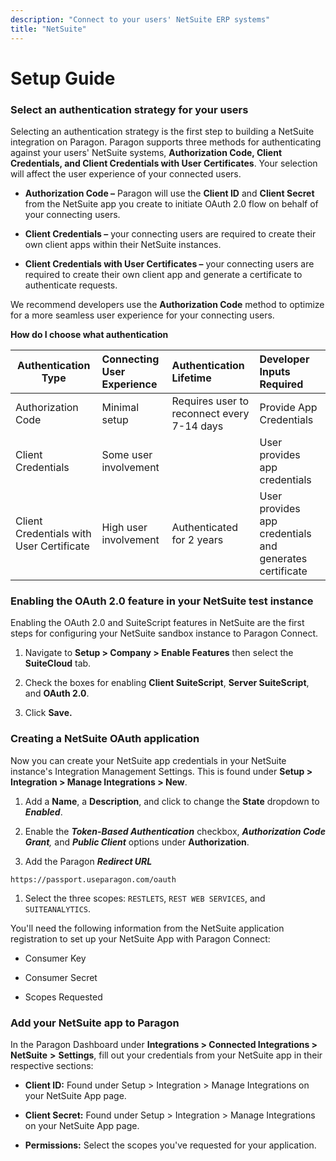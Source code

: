 ```yaml
---
description: "Connect to your users' NetSuite ERP systems"
title: "NetSuite"
---
```


# Setup Guide

### **Select an authentication strategy for your users**

Selecting an authentication strategy is the first step to building a NetSuite integration on Paragon. Paragon supports three methods for authenticating against your users' NetSuite systems, **Authorization Code, Client Credentials, and Client Credentials with User Certificates**. Your selection will affect the user experience of your connected users.

* **Authorization Code –** Paragon will use the **Client ID** and **Client Secret** from the NetSuite app you create to initiate OAuth 2.0 flow on behalf of your connecting users.&#x20;

* **Client Credentials –** your connecting users are required to create their own client apps within their NetSuite instances.

* **Client Credentials with User Certificates –** your connecting users are required to create their own client app and generate a certificate to authenticate requests.

We recommend developers use the **Authorization Code** method to optimize for a more seamless user experience for your connecting users.&#x20;

**How do I choose what authentication**

| Authentication Type                      | Connecting User Experience | **Authentication Lifetime**                | Developer Inputs Required                               |
| ---------------------------------------- | :------------------------- | :----------------------------------------- | :------------------------------------------------------ |
| Authorization Code                       | Minimal setup              | Requires user to reconnect every 7-14 days | Provide App Credentials                                 |
| Client Credentials                       | Some user involvement      |                                            | User provides app credentials                           |
| Client Credentials with User Certificate | High user involvement      | Authenticated for 2 years                  | User provides app credentials and generates certificate |

### **Enabling the OAuth 2.0 feature in your NetSuite test instance**

Enabling the OAuth 2.0 and SuiteScript features in NetSuite are the first steps for configuring your NetSuite sandbox instance to Paragon Connect.

1. Navigate to **Setup > Company > Enable Features** then select the **SuiteCloud** tab.

2. Check the boxes for enabling **Client SuiteScript**, **Server SuiteScript**, and **OAuth 2.0**.

3. Click **Save.**&#x20;

### **Creating a NetSuite OAuth application**

Now you can create your NetSuite app credentials in your NetSuite instance's Integration Management Settings. This is found under **Setup > Integration > Manage Integrations > New**.

1. Add a **Name**, a **Description**, and click to change the **State** dropdown to ***Enabled***.

2. Enable the ***Token-Based Authentication*** checkbox, ***Authorization Code Grant**,* and ***Public Client*** options under **Authorization**.

3. Add the Paragon ***Redirect URL***

```
https://passport.useparagon.com/oauth
```

1. Select the three scopes: `RESTLETS`, `REST WEB SERVICES`, and `SUITEANALYTICS`.

You'll need the following information from the NetSuite application registration to set up your NetSuite App with Paragon Connect:

* Consumer Key

* Consumer Secret

* Scopes Requested

### Add your NetSuite app to Paragon

In the Paragon Dashboard under **Integrations > Connected Integrations >** **NetSuite** **>** **Settings**, fill out your credentials from your NetSuite app in their respective sections:

* **Client ID:** Found under Setup > Integration > Manage Integrations on your NetSuite App page.

* **Client Secret:** Found under Setup > Integration > Manage Integrations on your NetSuite App page.

* **Permissions:** Select the scopes you've requested for your application.